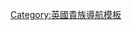 {{Navbox
| name  = 亞芬伯爵
| title = [[亞芬伯爵]]
| state = {{{state|autocollapse}}}
| bodyclass = hlist
| list1 =
* [[安東尼·艾登|第一代伯爵安東尼·艾登]]（1961年－1977年）
* [[尼古拉·艾登|第二代伯爵尼古拉·艾登]]（1977年－1985年）
}}<noinclude>
{{collapsible option}}
[[Category:英國貴族導航模板]]
</noinclude>